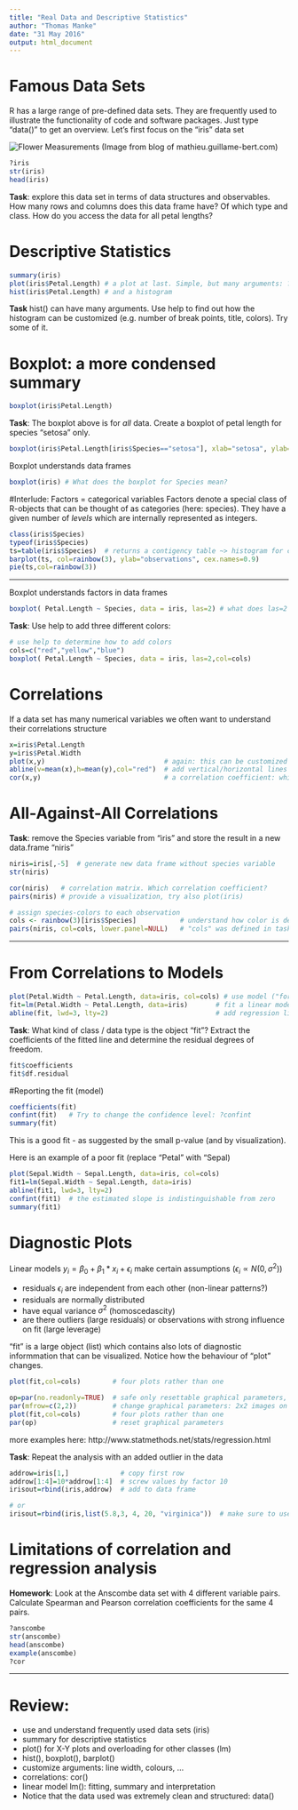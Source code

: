 ```yaml
---
title: "Real Data and Descriptive Statistics"
author: "Thomas Manke"
date: "31 May 2016"
output: html_document
---
```


# Famous Data Sets
R has a large range of pre-defined data sets. They are frequently used to illustrate the functionality of code and software packages. Just type "data()" to get an overview. Let's first focus on the "iris" data set

![Flower Measurements](../images/sepal_petal.jpeg) 
(Image from blog of mathieu.guillame-bert.com)
```r
?iris
str(iris)
head(iris)
```
**Task**: explore this data set in terms of data structures and observables.
How many rows and columns does this data frame have? Of which type and class. How do you access the data for all petal lengths?

# Descriptive Statistics
```r
summary(iris)
plot(iris$Petal.Length) # a plot at last. Simple, but many arguments: ?plot 
hist(iris$Petal.Length) # and a histogram
```

**Task** hist() can have many arguments. Use help to find out how the histogram can be customized (e.g. number of break points, title, colors). Try some of it.

# Boxplot: a more condensed summary
```r
boxplot(iris$Petal.Length)
```

**Task**: The boxplot above is for *all* data. Create a boxplot of petal length for species "setosa" only.
```r
boxplot(iris$Petal.Length[iris$Species=="setosa"], xlab="setosa", ylab="Petal Length", col="red")
```

Boxplot understands data frames
```r
boxplot(iris) # What does the boxplot for Species mean?
```

#Interlude: Factors = categorical variables
Factors denote a special class of R-objects that can be thought of as categories (here: species). They have a given number of *levels* which are internally represented as integers.
```r
class(iris$Species)
typeof(iris$Species)
ts=table(iris$Species)  # returns a contigency table ~> histogram for categorical data
barplot(ts, col=rainbow(3), ylab="observations", cex.names=0.9)
pie(ts,col=rainbow(3))
```

***

Boxplot understands factors in data frames
```r
boxplot( Petal.Length ~ Species, data = iris, las=2) # what does las=2 do ?
```

**Task**: Use help to add three different colors:
```r
# use help to determine how to add colors
cols=c("red","yellow","blue")
boxplot( Petal.Length ~ Species, data = iris, las=2,col=cols)
```


# Correlations
If a data set has many numerical variables we often want to understand their correlations structure
```r
x=iris$Petal.Length
y=iris$Petal.Width
plot(x,y)                              # again: this can be customized
abline(v=mean(x),h=mean(y),col="red")  # add vertical/horizontal lines
cor(x,y)                               # a correlation coefficient: which one?
```

# All-Against-All Correlations
**Task**: remove the Species variable from "iris" and store the result in a new data.frame "niris"
```r
niris=iris[,-5]  # generate new data frame without species variable
str(niris)
```

```r
cor(niris)   # correlation matrix. Which correlation coefficient?
pairs(niris) # provide a visualization, try also plot(iris)

# assign species-colors to each observation 
cols <- rainbow(3)[iris$Species]           # understand how color is defined
pairs(niris, col=cols, lower.panel=NULL)   # "cols" was defined in task above
```

***

# From Correlations to Models
```r
plot(Petal.Width ~ Petal.Length, data=iris, col=cols) # use model ("formula") notation
fit=lm(Petal.Width ~ Petal.Length, data=iris)       # fit a linear model
abline(fit, lwd=3, lty=2)                           # add regression line
```

**Task**: What kind of class / data type is the object "fit"? Extract the coefficients of the fitted line and determine the residual degrees of freedom.

```r
fit$coefficients
fit$df.residual
```

#Reporting the fit (model)
```r
coefficients(fit)
confint(fit)   # Try to change the confidence level: ?confint
summary(fit)
```

This is a good fit - as suggested by the small p-value (and by visualization).  

Here is an example of a poor fit (replace "Petal" with "Sepal)
```r
plot(Sepal.Width ~ Sepal.Length, data=iris, col=cols)  
fit1=lm(Sepal.Width ~ Sepal.Length, data=iris)     
abline(fit1, lwd=3, lty=2)    
confint(fit1)  # the estimated slope is indistinguishable from zero
summary(fit1)
```


# Diagnostic Plots

Linear models $y_i=\beta_0 + \beta_1 * x_i + \epsilon_i$ make certain assumptions ($\epsilon_i \propto N(0,\sigma^2)$)

* residuals $\epsilon_i$ are independent from each other (non-linear patterns?)
* residuals are normally distributed
* have equal variance $\sigma^2$ (homoscedascity)
* are there outliers (large residuals) or observations with strong influence on fit (large leverage)

"fit" is a large object (list) which contains also lots of diagnostic informmation that can be visualized. Notice how the behaviour of "plot" changes.
```r
plot(fit,col=cols)        # four plots rather than one
```
```r
op=par(no.readonly=TRUE)  # safe only resettable graphical parameters, avoids many warnings
par(mfrow=c(2,2))         # change graphical parameters: 2x2 images on device
plot(fit,col=cols)        # four plots rather than one
par(op)                   # reset graphical parameters
```
more examples here: http://www.statmethods.net/stats/regression.html


**Task**: Repeat the analysis with an added outlier in the data 
```r
addrow=iris[1,]             # copy first row
addrow[1:4]=10*addrow[1:4]  # screw values by factor 10
irisout=rbind(iris,addrow)  # add to data frame

# or
irisout=rbind(iris,list(5.8,3, 4, 20, "virginica"))  # make sure to use list
```

# Limitations of correlation and regression analysis
**Homework**: Look at the Anscombe data set with 4 different variable pairs. Calculate Spearman and Pearson correlation coefficients for the same 4 pairs.
```r
?anscombe
str(anscombe)
head(anscombe)
example(anscombe)
?cor
```

***
# Review:
* use and understand frequently used data sets (iris)
* summary  for descriptive statistics
* plot() for X-Y plots and overloading for other classes (lm)
* hist(), boxplot(), barplot()
* customize arguments: line width, colours, ...
* correlations: cor()
* linear model lm(): fitting, summary and interpretation
* Notice that the data used was extremely clean and structured: data()
